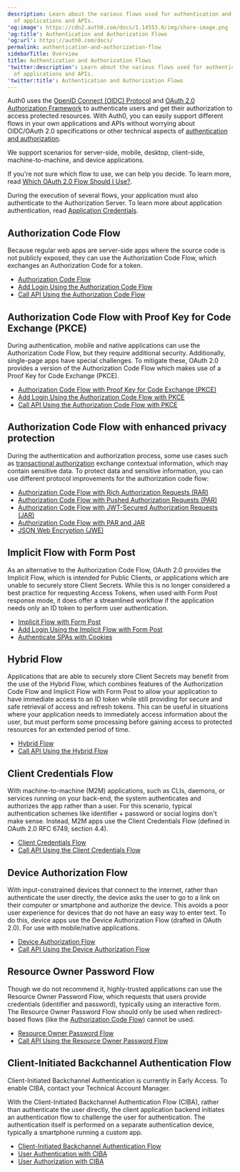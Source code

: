 ```yaml
---
description: Learn about the various flows used for authentication and authorization
  of applications and APIs.
'og:image': https://cdn2.auth0.com/docs/1.14553.0/img/share-image.png
'og:title': Authentication and Authorization Flows
'og:url': https://auth0.com/docs/
permalink: authentication-and-authorization-flow
sidebarTitle: Overview
title: Authentication and Authorization Flows
'twitter:description': Learn about the various flows used for authentication and authorization
  of applications and APIs.
'twitter:title': Authentication and Authorization Flows
---
```

Auth0 uses the [OpenID Connect (OIDC) Protocol](/authenticate/protocols/openid-connect-protocol) and [OAuth 2.0 Authorization Framework](/authenticate/protocols/oauth) to authenticate users and get their authorization to access protected resources. With Auth0, you can easily support different flows in your own applications and APIs without worrying about OIDC/<Tooltip tip="OAuth 2.0: Authorization framework that defines authorization protocols and workflows." cta="View Glossary" href="/glossary?term=OAuth+2.0">OAuth 2.0</Tooltip> specifications or other technical aspects of [authentication and authorization](/get-started/identity-fundamentals/authentication-and-authorization).

We support scenarios for server-side, mobile, desktop, client-side, machine-to-machine, and device applications.

If you're not sure which flow to use, we can help you decide. To learn more, read [Which OAuth 2.0 Flow Should I Use?](/get-started/authentication-and-authorization-flow/which-oauth-2-0-flow-should-i-use).

<Callout icon="file-lines" color="#0EA5E9" iconType="regular">

During the execution of several flows, your application must also authenticate to the Authorization Server. To learn more about application authentication, read [Application Credentials](/secure/application-credentials).

</Callout>

## Authorization Code Flow

Because regular web apps are server-side apps where the source code is not publicly exposed, they can use the Authorization Code Flow, which exchanges an Authorization Code for a token.

* [Authorization Code Flow](/get-started/authentication-and-authorization-flow/authorization-code-flow)
* [Add Login Using the Authorization Code Flow](/get-started/authentication-and-authorization-flow/authorization-code-flow/add-login-auth-code-flow)
* [Call API Using the Authorization Code Flow](/get-started/authentication-and-authorization-flow/authorization-code-flow/call-your-api-using-the-authorization-code-flow)

## Authorization Code Flow with Proof Key for Code Exchange (PKCE)

During authentication, mobile and native applications can use the Authorization Code Flow, but they require additional security. Additionally, single-page apps have special challenges. To mitigate these, OAuth 2.0 provides a version of the Authorization Code Flow which makes use of a Proof Key for Code Exchange (PKCE).

* [Authorization Code Flow with Proof Key for Code Exchange (PKCE)](/get-started/authentication-and-authorization-flow/authorization-code-flow-with-pkce)
* [Add Login Using the Authorization Code Flow with PKCE](/get-started/authentication-and-authorization-flow/authorization-code-flow-with-pkce/add-login-using-the-authorization-code-flow-with-pkce)
* [Call API Using the Authorization Code Flow with PKCE](/get-started/authentication-and-authorization-flow/authorization-code-flow-with-pkce/call-your-api-using-the-authorization-code-flow-with-pkce)

## Authorization Code Flow with enhanced privacy protection

During the authentication and authorization process, some use cases such as [transactional authorization](/secure/highly-regulated-identity/transactional-authorization-with-authorization-code-flow) exchange contextual information, which may contain sensitive data. To protect data and sensitive information, you can use different protocol improvements for the authorization code flow:

* [Authorization Code Flow with Rich Authorization Requests (RAR)](/get-started/authentication-and-authorization-flow/authorization-code-flow/authorization-code-flow-with-rar)
* [Authorization Code Flow with Pushed Authorization Requests (PAR)](/get-started/authentication-and-authorization-flow/authorization-code-flow/authorization-code-flow-with-par)
* [Authorization Code Flow with JWT-Secured Authorization Requests (JAR)](/get-started/authentication-and-authorization-flow/authorization-code-flow/authorization-code-flow-with-jar)
* [Authorization Code Flow with PAR and JAR](/get-started/authentication-and-authorization-flow/authorization-code-flow/authorization-code-flow-with-par-and-jar)
* [JSON Web Encryption (JWE)](/secure/tokens/access-tokens/json-web-encryption)

## Implicit Flow with Form Post

As an alternative to the Authorization Code Flow, OAuth 2.0 provides the Implicit Flow, which is intended for <Tooltip tip="Public Client: Client (application) that cannot hold credentials securely. Examples include a native desktop or mobile application and a JavaScript-based client-side web application (such as a single-page app (SPA))." cta="View Glossary" href="/glossary?term=Public+Clients">Public Clients</Tooltip>, or applications which are unable to securely store <Tooltip tip="Public Client: Client (application) that cannot hold credentials securely. Examples include a native desktop or mobile application and a JavaScript-based client-side web application (such as a single-page app (SPA))." cta="View Glossary" href="/glossary?term=Client+Secrets">Client Secrets</Tooltip>. While this is no longer considered a best practice for requesting <Tooltip tip="Access Token: Authorization credential, in the form of an opaque string or JWT, used to access an API." cta="View Glossary" href="/glossary?term=Access+Tokens">Access Tokens</Tooltip>, when used with Form Post response mode, it does offer a streamlined workflow if the application needs only an <Tooltip tip="ID Token: Credential meant for the client itself, rather than for accessing a resource." cta="View Glossary" href="/glossary?term=ID+token">ID token</Tooltip> to perform user authentication.

* [Implicit Flow with Form Post](/get-started/authentication-and-authorization-flow/implicit-flow-with-form-post)
* [Add Login Using the Implicit Flow with Form Post](/get-started/authentication-and-authorization-flow/implicit-flow-with-form-post/add-login-using-the-implicit-flow-with-form-post)
* [Authenticate SPAs with Cookies](/manage-users/cookies/spa-authenticate-with-cookies)

## Hybrid Flow

Applications that are able to securely store Client Secrets may benefit from the use of the Hybrid Flow, which combines features of the Authorization Code Flow and Implicit Flow with Form Post to allow your application to have immediate access to an ID token while still providing for secure and safe retrieval of access and <Tooltip tip="Refresh Token: Token used to obtain a renewed Access Token without forcing users to log in again." cta="View Glossary" href="/glossary?term=refresh+tokens">refresh tokens</Tooltip>. This can be useful in situations where your application needs to immediately access information about the user, but must perform some processing before gaining access to protected resources for an extended period of time.

* [Hybrid Flow](/get-started/authentication-and-authorization-flow/hybrid-flow)
* [Call API Using the Hybrid Flow](/get-started/authentication-and-authorization-flow/hybrid-flow/call-api-hybrid-flow)

## Client Credentials Flow

With machine-to-machine (M2M) applications, such as CLIs, daemons, or services running on your back-end, the system authenticates and authorizes the app rather than a user. For this scenario, typical authentication schemes like identifier + password or social logins don't make sense. Instead, M2M apps use the Client Credentials Flow (defined in OAuth 2.0 RFC 6749, section 4.4).

* [Client Credentials Flow](/get-started/authentication-and-authorization-flow/client-credentials-flow)
* [Call API Using the Client Credentials Flow](/get-started/authentication-and-authorization-flow/client-credentials-flow/call-your-api-using-the-client-credentials-flow)

## Device Authorization Flow

With input-constrained devices that connect to the internet, rather than authenticate the user directly, the device asks the user to go to a link on their computer or smartphone and authorize the device. This avoids a poor user experience for devices that do not have an easy way to enter text. To do this, device apps use the Device <Tooltip tip="Authorization Flow: Authorization grant (or workflow) specified in the OAuth 2.0 framework." cta="View Glossary" href="/glossary?term=Authorization+Flow">Authorization Flow</Tooltip> (drafted in OAuth 2.0). For use with mobile/native applications.

* [Device Authorization Flow](/get-started/authentication-and-authorization-flow/device-authorization-flow)
* [Call API Using the Device Authorization Flow](/get-started/authentication-and-authorization-flow/device-authorization-flow/call-your-api-using-the-device-authorization-flow)

## Resource Owner Password Flow

Though we do not recommend it, highly-trusted applications can use the <Tooltip tip="Resource Owner: Entity (such as a user or application) capable of granting access to a protected resource." cta="View Glossary" href="/glossary?term=Resource+Owner">Resource Owner</Tooltip> Password Flow, which requests that users provide credentials (identifier and password), typically using an interactive form. The Resource Owner Password Flow should only be used when redirect-based flows (like the [Authorization Code Flow](/get-started/authentication-and-authorization-flow/authorization-code-flow)) cannot be used.

* [Resource Owner Password Flow](/get-started/authentication-and-authorization-flow/resource-owner-password-flow)
* [Call API Using the Resource Owner Password Flow](/get-started/authentication-and-authorization-flow/resource-owner-password-flow/call-your-api-using-resource-owner-password-flow)

## Client-Initiated Backchannel Authentication Flow

<Callout icon="file-lines" color="#0EA5E9" iconType="regular">

Client-Initiated Backchannel Authentication is currently in Early Access. To enable CIBA, contact your Technical Account Manager.

</Callout>

With the Client-Initiated Backchannel Authentication Flow (CIBA), rather than authenticate the user directly, the client application backend initiates an authentication flow to challenge the user for authentication. The authentication itself is performed on a separate authentication device, typically a smartphone running a custom app.

* [Client-Initiated Backchannel Authentication Flow](/get-started/authentication-and-authorization-flow/client-initiated-backchannel-authentication-flow)
* [User Authentication with CIBA](/get-started/authentication-and-authorization-flow/client-initiated-backchannel-authentication-flow/user-authentication-with-ciba)
* [User Authorization with CIBA](/get-started/authentication-and-authorization-flow/client-initiated-backchannel-authentication-flow/user-authorization-with-ciba)